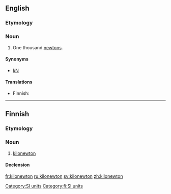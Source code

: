 ==English==

===Etymology===
{{prefix|kilo|newton}}

===Noun===
{{en-noun}}

# One thousand [[newton]]s.

====Synonyms====
* [[kN]]

====Translations====
{{trans-top|one thousand newtons}}
* Finnish: {{t|fi|kilonewton}}
{{trans-mid}}
{{trans-bottom}}

[[Category:SI units]]

----

==Finnish==

===Etymology===
{{prefix|kilo|newton|lang=fi}}

===Noun===
{{fi-noun}}

# [[#English|kilonewton]]

====Declension====
{{fi-decl-risti|kilonewton}}

[[Category:fi:SI units]]

[[fr:kilonewton]]
[[ru:kilonewton]]
[[sv:kilonewton]]
[[zh:kilonewton]]